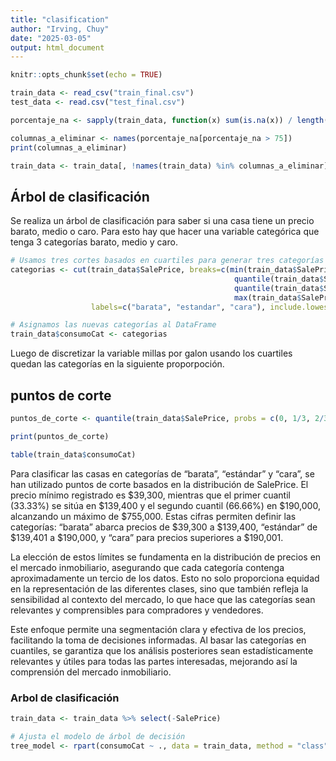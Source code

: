 ```yaml
---
title: "clasification"
author: "Irving, Chuy"
date: "2025-03-05"
output: html_document
---
```


```r
knitr::opts_chunk$set(echo = TRUE)
```

```r
train_data <- read_csv("train_final.csv")
test_data <- read.csv("test_final.csv")

```

```r
porcentaje_na <- sapply(train_data, function(x) sum(is.na(x)) / length(x)) * 100

columnas_a_eliminar <- names(porcentaje_na[porcentaje_na > 75])
print(columnas_a_eliminar)

train_data <- train_data[, !names(train_data) %in% columnas_a_eliminar]
```

## Árbol de clasificación  

Se realiza un árbol de clasificación para saber si una casa tiene un precio barato, medio o caro. Para esto hay que hacer una variable categórica que tenga 3 categorías barato, medio y caro.
```r
# Usamos tres cortes basados en cuartiles para generar tres categorías
categorias <- cut(train_data$SalePrice, breaks=c(min(train_data$SalePrice),
                                                  quantile(train_data$SalePrice, probs = 1/3),
                                                  quantile(train_data$SalePrice, probs = 2/3),
                                                  max(train_data$SalePrice)),
                  labels=c("barata", "estandar", "cara"), include.lowest=TRUE)

# Asignamos las nuevas categorías al DataFrame
train_data$consumoCat <- categorias

```

Luego de discretizar la variable millas por galon usando los cuartiles quedan las categorías en la siguiente proporpoción. 

## puntos de corte
```r
puntos_de_corte <- quantile(train_data$SalePrice, probs = c(0, 1/3, 2/3, 1))

print(puntos_de_corte)

```

```r
table(train_data$consumoCat)
```
Para clasificar las casas en categorías de "barata", "estándar" y "cara", se han utilizado puntos de corte basados en la distribución de SalePrice. El precio mínimo registrado es $39,300, mientras que el primer cuantil (33.33%) se sitúa en $139,400 y el segundo cuantil (66.66%) en $190,000, alcanzando un máximo de $755,000. Estas cifras permiten definir las categorías: "barata" abarca precios de $39,300 a $139,400, "estándar" de $139,401 a $190,000, y "cara" para precios superiores a $190,001.

La elección de estos límites se fundamenta en la distribución de precios en el mercado inmobiliario, asegurando que cada categoría contenga aproximadamente un tercio de los datos. Esto no solo proporciona equidad en la representación de las diferentes clases, sino que también refleja la sensibilidad al contexto del mercado, lo que hace que las categorías sean relevantes y comprensibles para compradores y vendedores.

Este enfoque permite una segmentación clara y efectiva de los precios, facilitando la toma de decisiones informadas. Al basar las categorías en cuantiles, se garantiza que los análisis posteriores sean estadísticamente relevantes y útiles para todas las partes interesadas, mejorando así la comprensión del mercado inmobiliario.


### Arbol de clasificación
```r

train_data <- train_data %>% select(-SalePrice)

# Ajusta el modelo de árbol de decisión
tree_model <- rpart(consumoCat ~ ., data = train_data, method = "class")


```
